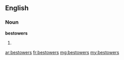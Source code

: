 ==English==

===Noun===
'''bestowers'''

# {{plural of|bestower}}

[[ar:bestowers]]
[[fr:bestowers]]
[[mg:bestowers]]
[[my:bestowers]]